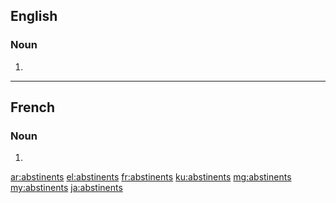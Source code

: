 ==English==

===Noun===
{{head|en|plural}}

# {{plural of|abstinent|lang=en}}

----

==French==

===Noun===
{{head|fr|plural|g=f}}

# {{plural of|abstinent|lang=fr}}

[[ar:abstinents]]
[[el:abstinents]]
[[fr:abstinents]]
[[ku:abstinents]]
[[mg:abstinents]]
[[my:abstinents]]
[[ja:abstinents]]
